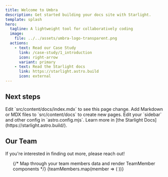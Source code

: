 ```yaml
---
title: Welcome to Umbra
description: Get started building your docs site with Starlight.
template: splash
hero:
  tagline: A lightweight tool for collaboratively coding
  image:
    file: ../../assets/umbra-logo-transparent.png
  actions:
    - text: Read our Case Study
      link: /case-study/1_introduction
      icon: right-arrow
      variant: primary
    - text: Read the Starlight docs
      link: https://starlight.astro.build
      icon: external
---
```



## Next steps

<CardGrid stagger>
	<Card title="Update content" icon="pencil">
		Edit `src/content/docs/index.mdx` to see this page change.
	</Card>
	<Card title="Add new content" icon="add-document">
		Add Markdown or MDX files to `src/content/docs` to create new pages.
	</Card>
	<Card title="Configure your site" icon="setting">
		Edit your `sidebar` and other config in `astro.config.mjs`.
	</Card>
	<Card title="Read the docs" icon="open-book">
		Learn more in [the Starlight Docs](https://starlight.astro.build/).
	</Card>
</CardGrid>

## Our Team

If you're interested in finding out more, please reach out!

<ul class="flex flex-wrap justify-center gap-8 p-8">
		{/* Map through your team members data and render TeamMember components */}
		{teamMembers.map(member => (
			<TeamMember {...member} />
		))}
</ul>